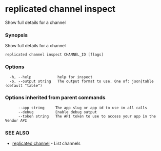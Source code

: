 # replicated channel inspect

Show full details for a channel

### Synopsis

Show full details for a channel

```
replicated channel inspect CHANNEL_ID [flags]
```

### Options

```
  -h, --help            help for inspect
  -o, --output string   The output format to use. One of: json|table (default "table")
```

### Options inherited from parent commands

```
      --app string     The app slug or app id to use in all calls
      --debug          Enable debug output
      --token string   The API token to use to access your app in the Vendor API
```

### SEE ALSO

* [replicated channel](replicated-cli-channel)	 - List channels

